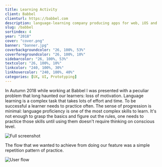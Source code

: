 ```yaml
---
title: Learning Activity
client: Babbel
clienturl: https://babbel.com
description: language-learning company producing apps for web, iOS and Android.
slug: /babbel
sortindex: 4
year: "2018"
cover: "cover.png"
banner: "banner.jpg"
coverbackgroundcolor: "26, 100%, 53%"
coverforegroundcolor: "26, 100%, 10%"
sidebarcolor: "26, 100%, 53%"
textcolor: "26, 100%, 10%"
linkcolor: "240, 100%, 30%"
linkhovercolor: "240, 100%, 40%"
categories: [UX, UI, Prototyping]
---
```


In Autumn 2018 while working at Babbel I was presented with a peculiar problem that long haunted our learners: loss of motivation. Language learning is a complex task that takes lots of effort and time. To be successful a learner needs to practice often. The sense of progression is minimal: language proficiency is one of the most complex skills to learn. It's not enough to grasp the basics and figure out the rules, one needs to practice those skills until using them doesn't require thinking on conscious level.

![Full screenshot](./intro.jpg)

The flow that we wanted to achieve from doing our feature was a simple repetition pattern of practice.

![User flow](./flow.jpg)
